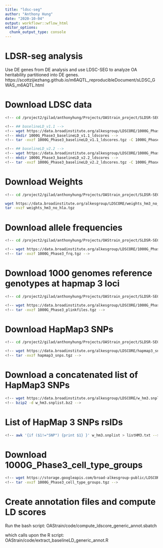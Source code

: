 ```yaml
---
title: "ldsc-seg"
author: "Anthony Hung"
date: "2020-10-04"
output: workflowr::wflow_html
editor_options:
  chunk_output_type: console
---
```


# LDSR-seg analysis

Use DE genes from DE analysis and use LDSC-SEG to analyze OA heritability partitioned into DE genes.
https://scottzijiezhang.github.io/m6AQTL_reproducibleDocument/sLDSC_GWAS_m6AQTL.html

# Download LDSC data

```bash
<!-- cd /project2/gilad/anthonyhung/Projects/OAStrain_project/SLDSR-SEG -->

<!-- ## baselineLD_v1.1 -->
<!-- wget https://data.broadinstitute.org/alkesgroup/LDSCORE/1000G_Phase3_baselineLD_v1.1_ldscores.tgz -->
<!-- mkdir 1000G_Phase3_baselineLD_v1.1_ldscores -->
<!-- tar -xvzf 1000G_Phase3_baselineLD_v1.1_ldscores.tgz -C 1000G_Phase3_baselineLD_v1.1_ldscores -->

<!-- ## baselineLD_v2.2 -->
<!-- wget https://data.broadinstitute.org/alkesgroup/LDSCORE/1000G_Phase3_baselineLD_v2.2_ldscores.tgz -->
<!-- mkdir 1000G_Phase3_baselineLD_v2.2_ldscores -->
<!-- tar -xvzf 1000G_Phase3_baselineLD_v2.2_ldscores.tgz -C 1000G_Phase3_baselineLD_v2.2_ldscores -->
```

# Download Weights

```bash
<!-- cd /project2/gilad/anthonyhung/Projects/OAStrain_project/SLDSR-SEG -->

wget https://data.broadinstitute.org/alkesgroup/LDSCORE/weights_hm3_no_hla.tgz
tar -xvzf weights_hm3_no_hla.tgz
```

# Download allele frequencies

```bash
<!-- cd /project2/gilad/anthonyhung/Projects/OAStrain_project/SLDSR-SEG -->

<!-- wget https://data.broadinstitute.org/alkesgroup/LDSCORE/1000G_Phase3_frq.tgz -->
<!-- tar -xvzf 1000G_Phase3_frq.tgz -->
```

# Download 1000 genomes reference genotypes at hapmap 3 loci

```bash
<!-- cd /project2/gilad/anthonyhung/Projects/OAStrain_project/SLDSR-SEG -->

<!-- wget https://data.broadinstitute.org/alkesgroup/LDSCORE/1000G_Phase3_plinkfiles.tgz -->
<!-- tar -xvzf 1000G_Phase3_plinkfiles.tgz -->

```

# Download HapMap3 SNPs

```bash
<!-- cd /project2/gilad/anthonyhung/Projects/OAStrain_project/SLDSR-SEG -->

<!-- wget https://data.broadinstitute.org/alkesgroup/LDSCORE/hapmap3_snps.tgz -->
<!-- tar -xvzf hapmap3_snps.tgz -->
```


# Download a concatenated list of HapMap3 SNPs

```bash
<!-- wget https://data.broadinstitute.org/alkesgroup/LDSCORE/w_hm3.snplist.bz2 -->
<!-- bzip2 -d w_hm3.snplist.bz2 -->
```

# List of HapMap 3 SNPs rsIDs

```bash
<!-- awk '{if ($1!="SNP") {print $1} }' w_hm3.snplist > listHM3.txt -->
```

# Download 1000G_Phase3_cell_type_groups

```bash
<!-- wget https://storage.googleapis.com/broad-alkesgroup-public/LDSCORE/1000G_Phase3_cell_type_groups.tgz -->
<!-- tar -xvzf 1000G_Phase3_cell_type_groups.tgz -->
```


# Create annotation files and compute LD scores

Run the bash script: OAStrain/code/compute_ldscore_generic_annot.sbatch

which calls upon the R script: OAStrain/code/extract_baselineLD_generic_annot.R



